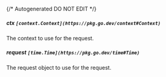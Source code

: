 {/* Autogenerated DO NOT EDIT  */}
##### **ctx** `[context.Context](https://pkg.go.dev/context#Context)`
The context to use for the request.

##### **request** `[time.Time](https://pkg.go.dev/time#Time)`
The request object to use for the request.

